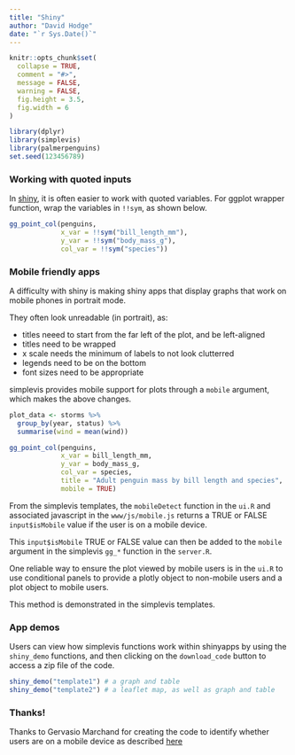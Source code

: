 ```yaml
---
title: "Shiny"
author: "David Hodge"
date: "`r Sys.Date()`"
---
```


```r
knitr::opts_chunk$set(
  collapse = TRUE,
  comment = "#>",
  message = FALSE,
  warning = FALSE,
  fig.height = 3.5, 
  fig.width = 6
)
```

```r
library(dplyr)
library(simplevis)
library(palmerpenguins)
set.seed(123456789)
```

### Working with quoted inputs

In [shiny](https://shiny.rstudio.com/), it is often easier to work with quoted variables. For ggplot wrapper function, wrap the variables in `!!sym`, as shown below. 

```r
gg_point_col(penguins, 
             x_var = !!sym("bill_length_mm"), 
             y_var = !!sym("body_mass_g"), 
             col_var = !!sym("species"))

```

### Mobile friendly apps

A difficulty with shiny is making shiny apps that display graphs that work on mobile phones in portrait mode.

They often look unreadable (in portrait), as:

* titles neeed to start from the far left of the plot, and be left-aligned
* titles need to be wrapped
* x scale needs the minimum of labels to not look clutterred
* legends need to be on the bottom
* font sizes need to be appropriate

simplevis provides mobile support for  plots through a `mobile` argument, which makes the above changes. 

```r
plot_data <- storms %>%
  group_by(year, status) %>%
  summarise(wind = mean(wind))

gg_point_col(penguins, 
             x_var = bill_length_mm, 
             y_var = body_mass_g, 
             col_var = species, 
             title = "Adult penguin mass by bill length and species",
             mobile = TRUE)

```

From the simplevis templates, the `mobileDetect` function in the `ui.R` and associated javascript in the `www/js/mobile.js` returns a TRUE or FALSE `input$isMobile` value if the user is on a mobile device. 

This `input$isMobile` TRUE or FALSE value can then be added to the `mobile` argument in the simplevis `gg_*` function in the `server.R`.

One reliable way to ensure the plot viewed by mobile users is in the `ui.R` to use conditional panels to provide a plotly object to non-mobile users and a plot object to mobile users.

This method is demonstrated in the simplevis templates.

### App demos

Users can view how simplevis functions work within shinyapps by using the `shiny_demo` functions, and then clicking on the `download_code` button to access a zip file of the code. 

```r
shiny_demo("template1") # a graph and table
shiny_demo("template2") # a leaflet map, as well as graph and table
```

### Thanks!

Thanks to Gervasio Marchand for creating the code to identify whether users are on a mobile device as described [here](https://g3rv4.com/2017/08/shiny-detect-mobile-browsers)

